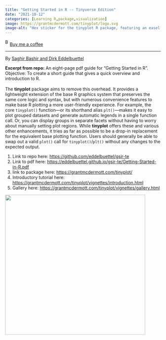 ```yaml
---
title: "Getting Started in R -- Tinyverse Edition"
date: "2021-10-12"
categories: [Learning R,package,visualization]
image: https://grantmcdermott.com/tinyplot/logo.svg
image-alt: "Hex sticker for the tinyplot R package, featuring an easel with a stylized plot of colorful dots and density curves, and the package name 'tinyplot' written below in blue text."
---
```


<link href="https://fonts.googleapis.com/css?family=Cookie" rel="stylesheet"><a class="bmc-button" target="_blank" href="https://www.buymeacoffee.com/JoscelinRocha">![Buy me a coffee](https://cdn.buymeacoffee.com/buttons/bmc-new-btn-logo.svg){alt="Buy me a coffee" width="15" height="21"}Buy me a coffee</a>

------------------------------------------------------------------------

By [Saghir Bashir and Dirk Eddelbuettel](https://github.com/eddelbuettel/gsir-te)

**Excerpt from repo:** An eight-page pdf guide for "Getting Started in R". Objective: To create a short guide that gives a quick overview and introduction to R.\
\
The **tinyplot** package aims to remove this overhead. It provides a lightweight extension of the base R graphics system that preserves the same core logic and syntax, but with numerous convenience features to make base R plotting a more user-friendly experience. For example, the core `tinyplot()` function—or its shorthand alias `plt()`—makes it easy to plot grouped datasets and generate automatic legends in a single function call. Or, you can display groups in separate facets without having to worry about manually setting plot regions. While **tinyplot** offers these and various other enhancements, it tries as far as possible to be a drop-in replacement for the equivalent base plotting function. Users should generally be able to swap out a valid `plot()` call for `tinyplot()`/`plt()` without any changes to the expected output.

1.  Link to repo here: <https://github.com/eddelbuettel/gsir-te>
2.  Link to pdf here: <https://eddelbuettel.github.io/gsir-te/Getting-Started-in-R.pdf>
3.  link to package here: <https://grantmcdermott.com/tinyplot/>
4.  Introductory tutorial here: <https://grantmcdermott.com/tinyplot/vignettes/introduction.html>
5.  Gallery here: <https://grantmcdermott.com/tinyplot/vignettes/gallery.html>

![](https://grantmcdermott.com/tinyplot/logo.svg){width="453"}
